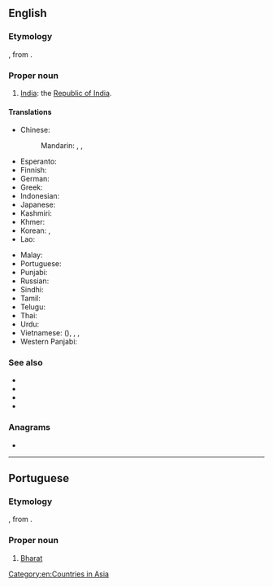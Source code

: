 ==English==

===Etymology===
{{root|en|sa|भृ}}
{{translit|en|hi|भारत}}, from {{der|en|sa|भारत|भारतम्}}.

===Proper noun===
{{en-prop}}

# {{senseid|en|Q668}}[[India]]: the [[Republic of India]].

====Translations====
{{trans-top|id=Q668|an alternative name of India}}<!-- DO NOT add merely cognates of this term, which in many 
Indian languages are NOT the alternative name.-->
* Chinese:
*: Mandarin: {{q|rare}} {{t|cmn|婆羅多|sc=Hani}}, {{t|cmn|婆罗多|tr=Póluóduō|sc=Hani}}, {{t|cmn|巴拉特|tr=Bālātè|sc=Hani}}
* Esperanto: {{t+|eo|Barato}}
* Finnish: {{t|fi|Bharat}} {{q|rare}}
* German: {{t|de|Bharat|n}}
* Greek: {{t|el|Βαράτ|sc=Grek}}
* Indonesian: {{t+|id|Barat}}
* Japanese: {{t|ja|バーラタ|tr=Bārata}} {{q|rare}}
* Kashmiri: {{t|ks|بارَت}}
* Khmer: {{t|km|ភារតៈ|tr=pʰierata’|sc=Khmr}}
* Korean: {{t|ko|^바라트|sc=Kore}} {{qualifier|rare}}, {{t|ko|^바랏|sc=Kore}}
* Lao: {{t|lo|ພະຣະຕະວັດ}}
{{trans-mid}}
* Malay: {{t|ms|Barat}}
* Portuguese: {{t+|pt|Bharat|m}}
* Punjabi: {{t|pa|ਭਾਰਤ}}
* Russian: {{t+|ru|Бха́ра́т|m}} {{q|rare}}
* Sindhi: {{t|sd|ڀارت|tr=bharatu|sc=sd-Arab}}
* Tamil: {{t|ta|பாரத்|sc=Taml}}
* Telugu: {{t+|te|భారత|sc=Telu}}
* Thai: {{t+|th|ภารต|tr=phaarot}}
* Urdu: {{t+|ur|بھارت|m|tr=bhārat}}
* Vietnamese: {{t|vi|Bà-lạt-đa}} ({{t|vi|婆羅多}}), {{t|vi|Ba Lạt}}, {{t|vi|Ba Đạt}}, {{t|vi|Ba-rát}} 
* Western Panjabi: {{t|pnb|بھارت}}
{{trans-bottom}}

{{trans-see|India}}

===See also===
* {{l|en|Bharati braille}}
* {{l|en|Bharatiya}}
* {{l|en|Bharatwasi}}
* {{l|en|Bharat Ki Mata Jai}}

===Anagrams===
* {{anagrams|en|a=aabhrt|bharta}}

[[Category:en:Countries in Asia]]

----

==Portuguese==

===Etymology===
{{bor|pt|hi|भारत}}, from {{der|pt|sa|भारत|भारतम्}}.

===Proper noun===
{{pt-proper noun|m}}

# [[Bharat#English|Bharat]] {{gl|poetic name of India}}